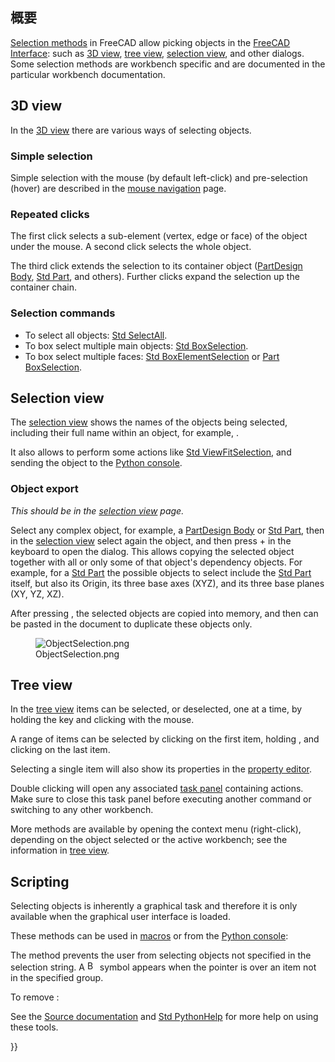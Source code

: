 <languages/>

{{Docnav/ja
|[[Mouse_navigation/ja|マウス・ナビゲーション]]
|[[Navigation_Cube/ja|ナビゲーションキューブ]]
}}

{{TOCright}}

<span id="Overview"></span>
==概要==

[[Selection_methods|Selection methods]] in FreeCAD allow picking objects in the [[Interface|FreeCAD Interface]]: such as [[3D_view|3D view]], [[Tree_view|tree view]], [[Selection_view|selection view]], and other dialogs. Some selection methods are workbench specific and are documented in the particular workbench documentation.

==3D view==

In the [[3D_view|3D view]] there are various ways of selecting objects.

===Simple selection===

Simple selection with the mouse (by default left-click) and pre-selection (hover) are described in the [[Mouse_navigation|mouse navigation]] page.

===Repeated clicks===

The first click selects a sub-element (vertex, edge or face) of the object under the mouse. A second click selects the whole object.

The third click extends the selection to its container object ([[PartDesign_Body|PartDesign Body]], [[Std_Part|Std Part]], and others). Further clicks expand the selection up the container chain.

===Selection commands===

* To select all objects: [[Std_SelectAll|Std SelectAll]].
* To box select multiple main objects: [[Std_BoxSelection|Std BoxSelection]].
* To box select multiple faces: [[Std_BoxElementSelection|Std BoxElementSelection]] or [[Part_BoxSelection|Part BoxSelection]].

==Selection view==

The [[Selection_view|selection view]] shows the names of the objects being selected, including their full name within an object, for example, {{incode|Unnamed#Body.Box001.Face17}}. 

It also allows to perform some actions like [[Std_ViewFitSelection|Std ViewFitSelection]], and sending the object to the [[Python_console|Python console]].

===Object export===

''This should be in the [[selection view]] page.''

Select any complex object, for example, a [[PartDesign_Body|PartDesign Body]] or [[Std_Part|Std Part]], then in the [[selection_view|selection view]] select again the object, and then press {{KEY|Ctrl}} + {{KEY|C}} in the keyboard to open the {{MenuCommand|Object selection}} dialog. This allows copying the selected object together with all or only some of that object's dependency objects. For example, for a [[Std_Part|Std Part]] the possible objects to select include the [[Std_Part|Std Part]] itself, but also its Origin, its three base axes (XYZ), and its three base planes (XY, YZ, XZ).

After pressing {{Button|OK}}, the selected objects are copied into memory, and then can be pasted in the document to duplicate these objects only.

[[File:ObjectSelection.png]] 

{{Caption|Object selection dialog that is launched from the [[Selection_view|selection view]].}}

==Tree view==

In the [[tree_view|tree view]] items can be selected, or deselected, one at a time, by holding the {{KEY|Ctrl}} key and clicking with the mouse.

A range of items can be selected by clicking on the first item, holding {{KEY|Shift}}, and clicking on the last item.

Selecting a single item will also show its properties in the [[property_editor|property editor]].

Double clicking will open any associated [[task_panel|task panel]] containing actions. Make sure to close this task panel before executing another command or switching to any other workbench.

More methods are available by opening the context menu (right-click), depending on the object selected or the active workbench; see the information in [[tree_view|tree view]].

==Scripting==

Selecting objects is inherently a graphical task and therefore it is only available when the graphical user interface is loaded.

These methods can be used in [[Macros|macros]] or from the [[Python_console|Python console]]:

{{Code|code=
import FreeCADGui as Gui

Gui.Selection.addSelection
Gui.Selection.addSelectionGate
Gui.Selection.Filter
}}

The {{incode|addSelectionGate}} method prevents the user from selecting objects not specified in the selection string. A [[Image:Button_invalid.svg|16px]] symbol appears when the pointer is over an item not in the specified group.

{{Code|code=
Gui.Selection.addSelectionGate("SELECT Part::Feature SUBELEMENT Edge")

#### or
Gui.Selection.addSelectionGate("SELECT Part::Feature SUBELEMENT Face")

#### or
Gui.Selection.addSelectionGate("SELECT Part::Feature SUBELEMENT Vertex")
}}

To remove {{incode|SelectionGate()}}:

{{Code|code=
Gui.Selection.removeSelectionGate()
}}

See the [[Source_documentation|Source documentation]] and [[Std_PythonHelp|Std PythonHelp]] for more help on using these tools.


{{Docnav/ja
|[[Mouse_navigation/ja|マウス・ナビゲーション]]
|[[Navigation_Cube/ja|ナビゲーションキューブ]]
}}

{{Userdocnavi{{#translation:}}}}